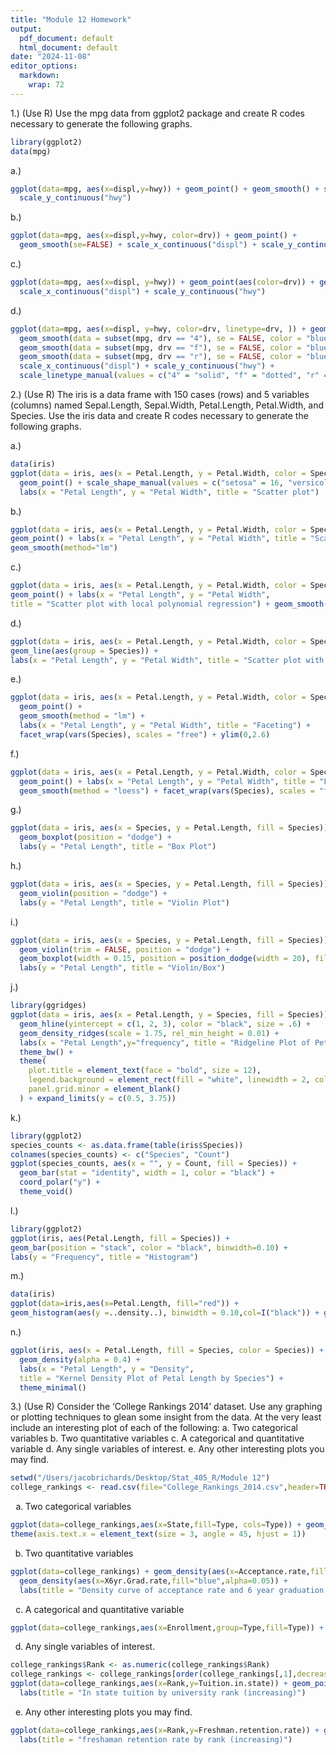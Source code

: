 ```yaml
---
title: "Module 12 Homework"
output:
  pdf_document: default
  html_document: default
date: "2024-11-08"
editor_options: 
  markdown: 
    wrap: 72
---
```


1.) (Use R) Use the mpg data from ggplot2 package and create R codes
necessary to generate the following graphs.

```r
library(ggplot2)
data(mpg)
```

a.)

```r
ggplot(data=mpg, aes(x=displ,y=hwy)) + geom_point() + geom_smooth() + scale_x_continuous("displ") + 
  scale_y_continuous("hwy")
```

b.)

```r
ggplot(data=mpg, aes(x=displ,y=hwy, color=drv)) + geom_point() + 
  geom_smooth(se=FALSE) + scale_x_continuous("displ") + scale_y_continuous("hwy")
```

c.)

```r
ggplot(data=mpg, aes(x=displ, y=hwy)) + geom_point(aes(color=drv)) + geom_smooth(se = FALSE) + 
  scale_x_continuous("displ") + scale_y_continuous("hwy")
```

d.)

```r
ggplot(data=mpg, aes(x=displ, y=hwy, color=drv, linetype=drv, )) + geom_point() + 
  geom_smooth(data = subset(mpg, drv == "4"), se = FALSE, color = "blue") + 
  geom_smooth(data = subset(mpg, drv == "f"), se = FALSE, color = "blue") + 
  geom_smooth(data = subset(mpg, drv == "r"), se = FALSE, color = "blue") + 
  scale_x_continuous("displ") + scale_y_continuous("hwy") + 
  scale_linetype_manual(values = c("4" = "solid", "f" = "dotted", "r" = "dotted")) 
```

2.) (Use R) The iris is a data frame with 150 cases (rows) and 5
variables (columns) named Sepal.Length, Sepal.Width, Petal.Length,
Petal.Width, and Species. Use the iris data and create R codes necessary
to generate the following graphs.

a.)

```r
data(iris)
ggplot(data = iris, aes(x = Petal.Length, y = Petal.Width, color = Species, shape = Species)) + 
  geom_point() + scale_shape_manual(values = c("setosa" = 16, "versicolor" = 17, "virginica" = 15)) + 
  labs(x = "Petal Length", y = "Petal Width", title = "Scatter plot")
```

b.)

```r
ggplot(data = iris, aes(x = Petal.Length, y = Petal.Width, color = Species, shape = Species)) + 
geom_point() + labs(x = "Petal Length", y = "Petal Width", title = "Scatter plot with linear Model") +
geom_smooth(method="lm")
```

c.)

```r
ggplot(data = iris, aes(x = Petal.Length, y = Petal.Width, color = Species, shape = Species)) + 
geom_point() + labs(x = "Petal Length", y = "Petal Width", 
title = "Scatter plot with local polynomial regression") + geom_smooth(method = "loess")
```

d.) 

```r
ggplot(data = iris, aes(x = Petal.Length, y = Petal.Width, color = Species)) + 
geom_line(aes(group = Species)) +  
labs(x = "Petal Length", y = "Petal Width", title = "Scatter plot with local polynomial regression") 
```

e.)

```r
ggplot(data = iris, aes(x = Petal.Length, y = Petal.Width, color = Species, shape = Species)) + 
  geom_point() + 
  geom_smooth(method = "lm") + 
  labs(x = "Petal Length", y = "Petal Width", title = "Faceting") +
  facet_wrap(vars(Species), scales = "free") + ylim(0,2.6)
```

f.)

```r
ggplot(data = iris, aes(x = Petal.Length, y = Petal.Width, color = Species, shape = Species)) + 
  geom_point() + labs(x = "Petal Length", y = "Petal Width", title = "Faceting") +
  geom_smooth(method = "loess") + facet_wrap(vars(Species), scales = "free")
```

g.)

```r
ggplot(data = iris, aes(x = Species, y = Petal.Length, fill = Species)) + 
  geom_boxplot(position = "dodge") + 
  labs(y = "Petal Length", title = "Box Plot") 
```

h.)

```r
ggplot(data = iris, aes(x = Species, y = Petal.Length, fill = Species)) + 
  geom_violin(position = "dodge") + 
  labs(y = "Petal Length", title = "Violin Plot")
```

i.)

```r
ggplot(data = iris, aes(x = Species, y = Petal.Length, fill = Species)) + 
  geom_violin(trim = FALSE, position = "dodge") + 
  geom_boxplot(width = 0.15, position = position_dodge(width = 20), fill = "orange") +
  labs(y = "Petal Length", title = "Violin/Box") 
```

j.)

```r
library(ggridges)
ggplot(data = iris, aes(x = Petal.Length, y = Species, fill = Species)) + 
  geom_hline(yintercept = c(1, 2, 3), color = "black", size = .6) +  
  geom_density_ridges(scale = 1.75, rel_min_height = 0.01) + 
  labs(x = "Petal Length",y="frequency", title = "Ridgeline Plot of Petal Length by Species") + 
  theme_bw() + 
  theme(
    plot.title = element_text(face = "bold", size = 12), 
    legend.background = element_rect(fill = "white", linewidth = 2, colour = "white"),
    panel.grid.minor = element_blank()
  ) + expand_limits(y = c(0.5, 3.75))  
```

k.)

```r
library(ggplot2)
species_counts <- as.data.frame(table(iris$Species))
colnames(species_counts) <- c("Species", "Count")
ggplot(species_counts, aes(x = "", y = Count, fill = Species)) + 
  geom_bar(stat = "identity", width = 1, color = "black") +  
  coord_polar("y") + 
  theme_void()
```

l.)

```r
library(ggplot2)
ggplot(iris, aes(Petal.Length, fill = Species)) + 
geom_bar(position = "stack", color = "black", binwidth=0.10) + 
labs(y = "Frequency", title = "Histogram")
```

m.)

```r
data(iris)
ggplot(data=iris,aes(x=Petal.Length, fill="red")) + 
geom_histogram(aes(y =..density..), binwidth = 0.10,col=I("black")) + geom_density(fill="blue",alpha=0.15) + labs(title = "density histograms overlayed by density curve")
```

n.)

```r
ggplot(iris, aes(x = Petal.Length, fill = Species, color = Species)) + 
  geom_density(alpha = 0.4) + 
  labs(x = "Petal Length", y = "Density", 
  title = "Kernel Density Plot of Petal Length by Species") +
  theme_minimal()
```

3.) (Use R) Consider the ‘College Rankings 2014’ dataset. Use any
graphing or plotting techniques to glean some insight from the data. At
the very least include an interesting plot of each of the following: a.
Two categorical variables b. Two quantitative variables c. A categorical
and quantitative variable d. Any single variables of interest. e. Any
other interesting plots you may find.

```r
setwd("/Users/jacobrichards/Desktop/Stat_405_R/Module 12")
college_rankings <- read.csv(file="College_Rankings_2014.csv",header=TRUE)
```

a.  Two categorical variables
```r
ggplot(data=college_rankings,aes(x=State,fill=Type, cols=Type)) + geom_bar() + 
theme(axis.text.x = element_text(size = 3, angle = 45, hjust = 1)) 
```

b.  Two quantitative variables

```r
ggplot(data=college_rankings) + geom_density(aes(x=Acceptance.rate,fill = "red",alpha=0.05)) + 
  geom_density(aes(x=X6yr.Grad.rate,fill="blue",alpha=0.05)) + 
  labs(title = "Density curve of acceptance rate and 6 year graduation rate")
```


c.  A categorical and quantitative variable

```r
ggplot(data=college_rankings,aes(x=Enrollment,group=Type,fill=Type)) + geom_density() + labs(title="distribution of enrollment for public and private universities")
```

d.  Any single variables of interest.
```r
college_rankings$Rank <- as.numeric(college_rankings$Rank)
college_rankings <- college_rankings[order(college_rankings[,1],decreasing = TRUE),]
ggplot(data=college_rankings,aes(x=Rank,y=Tuition.in.state)) + geom_point() + geom_smooth() + 
  labs(title = "In state tuition by university rank (increasing)")
```

e.  Any other interesting plots you may find.
```r
ggplot(data=college_rankings,aes(x=Rank,y=Freshman.retention.rate)) + geom_point() + geom_smooth() + 
  labs(title = "freshaman retention rate by rank (increasing)")
```

